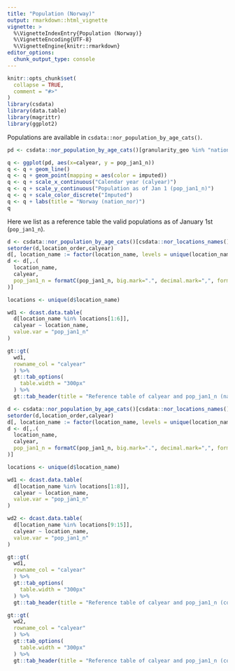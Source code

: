 ```yaml
---
title: "Population (Norway)"
output: rmarkdown::html_vignette
vignette: >
  %\VignetteIndexEntry{Population (Norway)}
  %\VignetteEncoding{UTF-8}
  %\VignetteEngine{knitr::rmarkdown}
editor_options: 
  chunk_output_type: console
---
```


```r
knitr::opts_chunk$set(
  collapse = TRUE,
  comment = "#>"
)
library(csdata)
library(data.table)
library(magrittr)
library(ggplot2)
```

Populations are available in `csdata::nor_population_by_age_cats()`.

```r
pd <- csdata::nor_population_by_age_cats()[granularity_geo %in% "nation" & calyear>=1990]

q <- ggplot(pd, aes(x=calyear, y = pop_jan1_n))
q <- q + geom_line()
q <- q + geom_point(mapping = aes(color = imputed))
q <- q + scale_x_continuous("Calendar year (calyear)")
q <- q + scale_y_continuous("Population as of Jan 1 (pop_jan1_n)")
q <- q + scale_color_discrete("Imputed")
q <- q + labs(title = "Norway (nation_nor)")
q
```

Here we list as a reference table the valid populations as of January 1st (`pop_jan1_n`).

```r
d <- csdata::nor_population_by_age_cats()[csdata::nor_locations_names(),on="location_code"][granularity_geo %in% c("nation", "georegion") & calyear>=2005]
setorder(d,location_order,calyear)
d[, location_name := factor(location_name, levels = unique(location_name))]
d <- d[,.(
  location_name, 
  calyear,
  pop_jan1_n = formatC(pop_jan1_n, big.mark=".", decimal.mark=",", format="f", digits=0)
)]

locations <- unique(d$location_name)

wd1 <- dcast.data.table(
  d[location_name %in% locations[1:6]],
  calyear ~ location_name,
  value.var = "pop_jan1_n"
)

gt::gt(
  wd1,
  rowname_col = "calyear"
  ) %>%
  gt::tab_options(
    table.width = "300px"
  ) %>% 
  gt::tab_header(title = "Reference table of calyear and pop_jan1_n (nation and georegion)")
```

```r
d <- csdata::nor_population_by_age_cats()[csdata::nor_locations_names(),on="location_code"][granularity_geo %in% c("county") & calyear>=2005]
setorder(d,location_order,calyear)
d[, location_name := factor(location_name, levels = unique(location_name))]
d <- d[,.(
  location_name, 
  calyear,
  pop_jan1_n = formatC(pop_jan1_n, big.mark=".", decimal.mark=",", format="f", digits=0)
)]

locations <- unique(d$location_name)

wd1 <- dcast.data.table(
  d[location_name %in% locations[1:8]],
  calyear ~ location_name,
  value.var = "pop_jan1_n"
)

wd2 <- dcast.data.table(
  d[location_name %in% locations[9:15]],
  calyear ~ location_name,
  value.var = "pop_jan1_n"
)

gt::gt(
  wd1,
  rowname_col = "calyear"
  ) %>%
  gt::tab_options(
    table.width = "300px"
  ) %>% 
  gt::tab_header(title = "Reference table of calyear and pop_jan1_n (county)")

gt::gt(
  wd2,
  rowname_col = "calyear"
  ) %>%
  gt::tab_options(
    table.width = "300px"
  ) %>% 
  gt::tab_header(title = "Reference table of calyear and pop_jan1_n (county)")
```
